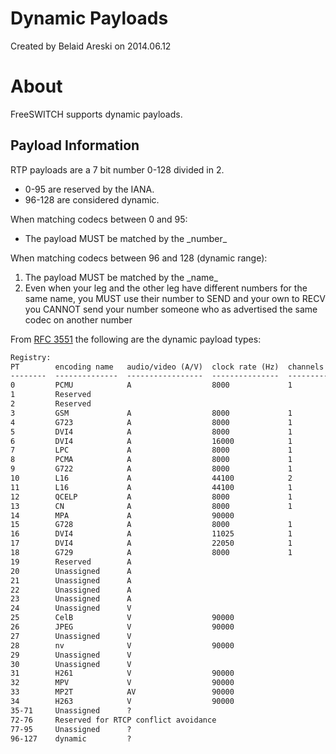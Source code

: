 
# Dynamic Payloads 

 Created by  Belaid Areski on 2014.06.12

# About

FreeSWITCH supports dynamic payloads.

## Payload Information

RTP payloads are a 7 bit number 0-128 divided in 2.

* 0-95 are reserved by the IANA.
* 96-128 are considered dynamic.

When matching codecs between 0 and 95:

* The payload MUST be matched by the \_number\_

When matching codecs between 96 and 128 (dynamic range):

1. The payload MUST be matched by the \_name\_
2. Even when your leg and the other leg have different numbers for the same name, you MUST use their number to SEND and your own to RECV you CANNOT send your number someone who as advertised the same codec on another number

From [RFC 3551](https://tools.ietf.org/html/rfc3551) the following are the dynamic payload types:

```xml
Registry:
PT        encoding name   audio/video (A/V)  clock rate (Hz)  channels (audio)  Reference
--------  --------------  -----------------  ---------------  ----------------  ---------
0         PCMU            A                  8000             1                 [RFC3551]
1         Reserved	  
2         Reserved
3         GSM             A                  8000             1                 [RFC3551]
4         G723            A                  8000             1                 [Kumar][RFC3551]
5         DVI4            A                  8000             1                 [RFC3551]
6         DVI4            A                  16000            1                 [RFC3551]
7         LPC             A                  8000             1                 [RFC3551]
8         PCMA            A                  8000             1                 [RFC3551]
9         G722            A                  8000             1                 [RFC3551]
10        L16             A                  44100            2                 [RFC3551]
11        L16             A                  44100            1                 [RFC3551]
12        QCELP           A                  8000             1                 [RFC3551]
13        CN              A                  8000             1                 [RFC3389]
14        MPA             A                  90000                              [RFC3551][RFC2250]
15        G728            A                  8000             1                 [RFC3551]
16        DVI4            A                  11025            1                 [DiPol]
17        DVI4            A                  22050            1                 [DiPol]
18        G729            A                  8000             1                 [RFC3551]
19        Reserved        A
20        Unassigned      A
21        Unassigned      A
22        Unassigned      A
23        Unassigned      A
24        Unassigned      V
25        CelB            V                  90000                              [RFC2029]
26        JPEG            V                  90000                              [RFC2435]
27        Unassigned      V
28        nv              V                  90000                              [RFC3551]
29        Unassigned      V
30        Unassigned      V
31        H261            V                  90000                              [RFC4587]
32        MPV             V                  90000                              [RFC2250]
33        MP2T            AV                 90000                              [RFC2250]
34        H263            V                  90000                              [Zhu]
35-71     Unassigned      ?
72-76     Reserved for RTCP conflict avoidance                                  [RFC3551]
77-95     Unassigned      ?
96-127    dynamic         ?                                                     [RFC3551] 
```

  

